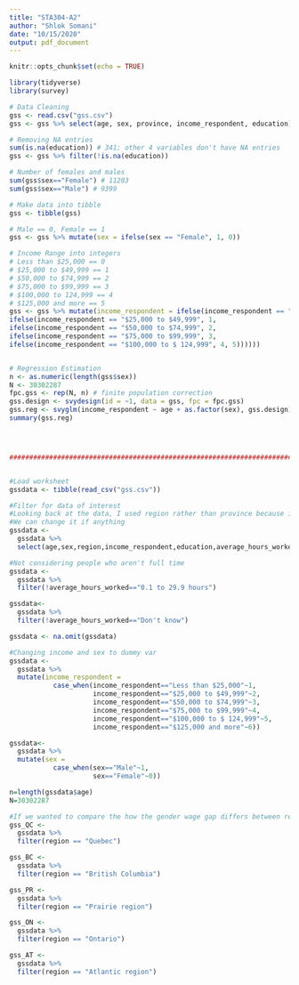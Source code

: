 ```yaml
---
title: "STA304-A2"
author: "Shlok Somani"
date: "10/15/2020"
output: pdf_document
---
```


```r
knitr::opts_chunk$set(echo = TRUE)
```

```r
library(tidyverse)
library(survey)

# Data Cleaning
gss <- read.csv("gss.csv")
gss <- gss %>% select(age, sex, province, income_respondent, education)

# Removing NA entries
sum(is.na(education)) # 341; other 4 variables don't have NA entries
gss <- gss %>% filter(!is.na(education))

# Number of females and males
sum(gss$sex=="Female") # 11203
sum(gss$sex=="Male") # 9399

# Make data into tibble
gss <- tibble(gss)

# Male == 0, Female == 1
gss <- gss %>% mutate(sex = ifelse(sex == "Female", 1, 0))

# Income Range into integers
# Less than $25,000 == 0
# $25,000 to $49,999 == 1
# $50,000 to $74,999 == 2
# $75,000 to $99,999 == 3
# $100,000 to 124,999 == 4
# $125,000 and more == 5
gss <- gss %>% mutate(income_respondent = ifelse(income_respondent == "Less than $25,000", 0, 
ifelse(income_respondent == "$25,000 to $49,999", 1, 
ifelse(income_respondent == "$50,000 to $74,999", 2, 
ifelse(income_respondent == "$75,000 to $99,999", 3, 
ifelse(income_respondent == "$100,000 to $ 124,999", 4, 5))))))


# Regression Estimation 
n <- as.numeric(length(gss$sex))
N <- 30302287
fpc.gss <- rep(N, n) # finite population correction
gss.design <- svydesign(id = ~1, data = gss, fpc = fpc.gss)
gss.reg <- svyglm(income_respondent ~ age + as.factor(sex), gss.design) # logit function cannot be applicable because outcome (y) is not binary
summary(gss.reg)




######################################################################################################


#Load worksheet
gssdata <- tibble(read_csv("gss.csv"))

#Filter for data of interest
#Looking back at the data, I used region rather than province because it's only 5 var instead of 10
#We can change it if anything
gssdata <- 
  gssdata %>%
  select(age,sex,region,income_respondent,education,average_hours_worked)

#Not considering people who aren't full time
gssdata <-
  gssdata %>%
  filter(!average_hours_worked=="0.1 to 29.9 hours")

gssdata<-
  gssdata %>%
  filter(!average_hours_worked=="Don't know")

gssdata <- na.omit(gssdata)

#Changing income and sex to dummy var 
gssdata <-
  gssdata %>%
  mutate(income_respondent = 
           case_when(income_respondent=="Less than $25,000"~1,
                     income_respondent=="$25,000 to $49,999"~2,
                     income_respondent=="$50,000 to $74,999"~3,
                     income_respondent=="$75,000 to $99,999"~4,
                     income_respondent=="$100,000 to $ 124,999"~5,
                     income_respondent=="$125,000 and more"~6))

gssdata<-
  gssdata %>%
  mutate(sex = 
           case_when(sex=="Male"~1,
                     sex=="Female"~0))

n=length(gssdata$age)
N=30302287

#If we wanted to compare the how the gender wage gap differs between regions
gss_QC <- 
  gssdata %>%
  filter(region == "Quebec")

gss_BC <-
  gssdata %>%
  filter(region == "British Columbia")

gss_PR <-
  gssdata %>%
  filter(region == "Prairie region")

gss_ON <-
  gssdata %>%
  filter(region == "Ontario")

gss_AT <-
  gssdata %>%
  filter(region == "Atlantic region")

```